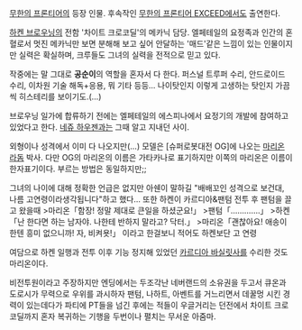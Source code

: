 [[무한의 프론티어]]의 등장 인물. 후속작인 [[무한의 프론티어 EXCEED]]에서도 출연한다.

[[하켄 브로우닝]]의 전함 '차이트 크로코딜'의 메카닉 담당. 엘페테일의 요정족과 인간의 혼혈로서 멋진 메카닉만 보면 분해해 보고 싶어 안달하는 '매드'같은 느낌이 있는 인물이지만 실력은 확실하며, 크루들도 그녀의 실력을 전적으로 믿고 있다.

작중에는 말 그대로 '''공순이'''의 역할을 혼자서 다 한다. 퍼스널 트루퍼 수리, 안드로이드 수리, 이차원 기술 해독+응용, 뭐 기타 등등... 나이탓인지 이렇게 고생하는 탓인지 가끔씩 히스테리를 보이기도.(…)

브로우닝 일가에 합류하기 전에는 엘페테일의 에스피나에서 요정기의 개발에 참여하고 있었다고 한다. [[네쥬 하우젠]]과는 그때 알고 지내던 사이. 

외형이나 성격에서 이미 다 나오지만(...) 모델은 [슈퍼로봇대전 OG]에 나오는 [[마리온 라돔]] 박사. 다만 OG의 마리온의 이름은 가타카나로 표기하지만 이쪽의 마리온은 이름이 한자표기이다. 부르는 방법은 동일하지만;;

그녀의 나이에 대해 정확한 언급은 없지만 아쉔이 말하길 "배배꼬인 성격으로 보건대, 나름 고연령이라생각됩니다"하고 했다...
또한 하켄이 카르디아&팬텀 전투 후 팬텀을 끌고 왔을때
>마리온「함장! 정말 제대로 큰일을 하셨군요!」
>팬텀「………….」
>하켄「난 한다면 하는 남자야. 나한테 반하지 말라고? 닥터.」
>마리온「괜찮아요! 애송이한텐 흥미 없으니까! 자, 비켜욧!」
이라고 한걸보니 적어도 하켄보단 고 연령

여담으로 하켄 일행과 전투 이후 기능 정지해 있었던 [[카르디아 바실릿사]]를 수리한 것도 마리온이다.

비전투원이라고 주장하지만 엔딩에서는 두조각난 네버랜드의 소유권을 두고서 큐온과 도로시가 무력으로 우위를 과시하자 팬텀, 나하트, 아벤트를 거느리면서 데꿀멍 시킨 경력이 있는데다가 파티에 PT들을 넘긴 후에는 적들이 우글거리는 던전에서 차이트 크로코딜까지 혼자 복귀하는 기행을 두번이나 펼치는 무서운 아줌마. 
